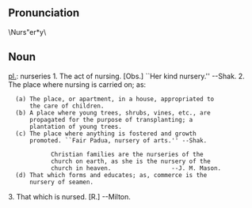 ==Pronunciation==
\Nurs"er*y\
==Noun==
[[pl.]]: nurseries
1. The act of nursing. [Obs.] ``Her kind nursery.'' --Shak.
2. The place where nursing is carried on; as:
   (a) The place, or apartment, in a house, appropriated to
       the care of children.
   (b) A place where young trees, shrubs, vines, etc., are
       propagated for the purpose of transplanting; a
       plantation of young trees.
   (c) The place where anything is fostered and growth
       promoted. ``Fair Padua, nursery of arts.'' --Shak.

             Christian families are the nurseries of the
             church on earth, as she is the nursery of the
             church in heaven.                 --J. M. Mason.
   (d) That which forms and educates; as, commerce is the
       nursery of seamen.

3. That which is nursed. [R.] --Milton.